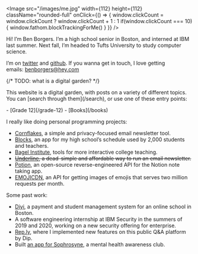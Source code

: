 
<Image
    src="/images/me.jpg"
    width={112}
    height={112}
    className="rounded-full"
    onClick={() => {
        window.clickCount = window.clickCount ? window.clickCount + 1 : 1
        if(window.clickCount === 10) {
            window.fathom.blockTrackingForMe()
        }
    }}
/>

Hi! I’m Ben Borgers. I’m a high school senior in Boston, and interned at IBM last summer. Next fall, I’m headed to Tufts University to study computer science.

I’m on [twitter](https://twitter.com/benborgers) and [github](https://github.com/benborgers). If you wanna get in touch, I love getting emails: [benborgers@hey.com](mailto:benborgers@hey.com)

<div className="bg-gray-50 border border-gray-200 rounded-lg px-4">
    {/* TODO: what is a digital garden? */}
    <p>This website is a digital garden, with posts on a variety of different topics. You can [search through them](/search), or use one of these entry points:</p>
    - [Grade 12](/grade-12)
    - [Books](/books)
</div>

I really like doing personal programming projects:

- [Cornflakes](https://cornflakes.app/), a simple and privacy-focused email newsletter tool.
- [Blocks](https://blocks.elk.sh/), an app for my high school’s schedule used by 2,000 students and teachers.
- [Bagel Institute](https://bagel.institute/), tools for more interactive college teaching.
- <strike>[Underline](https://underline.email/), a dead-simple and affordable way to run an email newsletter.</strike>
- [Potion](https://github.com/benborgers/potion), an open-source reverse-engineered API for the Notion note taking app.
- [EMOJICDN](https://emojicdn.elk.sh/), an API for getting images of emojis that serves two million requests per month.

Some past work:

- [Diyi](https://diyiboston.com/), a payment and student management system for an online school in Boston.
- A software engineering internship at IBM Security in the summers of 2019 and 2020, working on a new security offering for enterprise.
- [Rep.ly](https://rep.ly/), where I implemented new features on this public Q&A platform by Dip.
- Built [an app for Sophrosyne](https://sophrosyne.now.sh/), a mental health awareness club.

